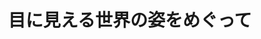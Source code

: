 ﻿---
title: "目に見える世界の姿をめぐって"
category: "工学院"
vol: 51
interviewee: "金子 寛彦 "
url: ""
tags: []
pdf: "51-5.pdf"
career: ""
preface: "人は自らの知覚をもとに、まわりでどんなことが起こっているかを知ることができる。金子では知覚についての様々な性質について研究している。心理物理工学院とも呼ばれるその学問分野の研究とはどのようなものか、話を伺った。"
---

